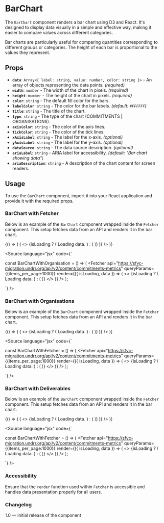 
<Meta title="Components/Charts/BarChart" component={BarChart} />

# BarChart

The `BarChart` component renders a bar chart using D3 and React. It's designed to display data visually in a simple and effective way, making it easier to compare values across different categories.

Bar charts are particularly useful for comparing quantities corresponding to different groups or categories. The height of each bar is proportional to the values they represent.

## Props

- **`data`**: `Array<{ label: string, value: number, color: string }>` - An array of objects representing the data points. *(required)*
- **`width`**: `number` - The width of the chart in pixels. *(required)*
- **`height`**: `number` - The height of the chart in pixels. *(required)*
- **`color`**: `string` - The default fill color for the bars.
- **`labelColor`**: `string` - The color for the bar labels. *(default: `#FFFFFF`)*
- **`title`**: `string` - The title of the chart.
- **`type`**: `string` - The type of the chart (COMMITMENTS | ORGANISATIONS).
- **`axisColor`**: `string` - The color of the axis lines.
- **`tickColor`**: `string` - The color of the tick lines.
- **`xAxisLabel`**: `string` - The label for the x-axis. *(optional)*
- **`yAxisLabel`**: `string` - The label for the y-axis. *(optional)*
- **`dataSource`**: `string` - The data source description. *(optional)*
- **`ariaLabel`**: `string` - ARIA label for accessibility. *(default: "Bar chart showing data")*
- **`ariaDescription`**: `string` - A description of the chart content for screen readers.

## Usage

To use the `BarChart` component, import it into your React application and provide it with the required props.

### BarChart with Fetcher

Below is an example of the `BarChart` component wrapped inside the `Fetcher` component. This setup fetches data from an API and renders it in the bar chart.

<Canvas>
  <Story name="BarChart with Fetcher">
    {() => (
      <Fetcher
        api="https://sfvc-migration.undrr.org/api/v2/content/commitments-metrics"
        queryParams={{items_per_page:1000}}
        render={({ isLoading, data }) => (
          <>
            {isLoading ? (
              <span>Loading data.</span>
            ) : (
              <BarChart
                data={data}
                width={1000}
                height={300}
                labelColor="#9CA3AF"
                axisColor="#9CA3AF"
                tickColor="#9FAAAE"
                title="Commitments by Year"
                xAxisLabel="Year"
                yAxisLabel="Number of Commitments"
                dataSource="Data from fetched API"
                ariaLabel="Bar chart showing the number of commitments by year"
                ariaDescription="This chart displays the number of commitments made each year based on fetched API data."
              />
            )}
          </>
        )}
      />
    )}
  </Story>
</Canvas>

<Source
  language="jsx"
  code={`

const BarChartWithOrganisation = () => (
  <Fetcher
    api="https://sfvc-migration.undrr.org/api/v2/content/commitments-metrics"
    queryParams={{items_per_page:1000}}
    render={({ isLoading, data }) => (
      <>
        {isLoading ? (
          <span>Loading data.</span>
        ) : (
          <BarChart
            data={data}
            width={1000}
            height={300}
            labelColor="#9CA3AF"
            axisColor="#9CA3AF"
            tickColor="#9FAAAE"
            title="Commitments by Year"
            xAxisLabel="Year"
            yAxisLabel="Number of Commitments"
            dataSource="Data from fetched API"
            ariaLabel="Bar chart showing the number of commitments by year"
            ariaDescription="This chart displays the number of commitments made each year based on fetched API data."
          />
        )}
      </>
    )}
  />
);

`}
/>


### BarChart with Organisations

Below is an example of the `BarChart` component wrapped inside the `Fetcher` component. This setup fetches data from an API and renders it in the bar chart.

<Canvas>
  <Story name="BarChart for Organisations">
    {() => (
      <Fetcher
        api="https://sfvc-migration.undrr.org/api/v2/content/commitments-metrics"
        queryParams={{items_per_page:1000}}
        render={({ isLoading, data }) => (
          <>
            {isLoading ? (
              <span>Loading data.</span>
            ) : (
              <BarChart
                data={data}
                width={1000}
                height={300}
                labelColor="#9CA3AF"
                axisColor="#9CA3AF"
                tickColor="#9FAAAE"
                title="Orgnisations by year"
                type="ORGANISATIONS"
                xAxisLabel="Year"
                yAxisLabel="Number of organizations"
                dataSource="Data from fetched API"
                ariaLabel="Bar chart showing the number of commiting organisations by year"
                ariaDescription="This chart displays the number of commiting organisations based on fetched API data."
              />
            )}
          </>
        )}
      />
    )}
  </Story>
</Canvas>

<Source
  language="jsx"
  code={`

const BarChartWithFetcher = () => (
  <Fetcher
    api="https://sfvc-migration.undrr.org/api/v2/content/commitments-metrics"
    queryParams={{items_per_page:1000}}
    render={({ isLoading, data }) => (
      <>
        {isLoading ? (
          <span>Loading data.</span>
        ) : (
          <BarChart
            data={data}
            width={1000}
            height={300}
            labelColor="#9CA3AF"
            axisColor="#9CA3AF"
            tickColor="#9FAAAE"
            title="Orgnisations by year"
            type="ORGANISATIONS"
            xAxisLabel="Year"
            yAxisLabel="Number of organizations"
            dataSource="Data from fetched API"
            ariaLabel="Bar chart showing the number of commiting organisations by year"
            ariaDescription="This chart displays the number of commiting organisations based on fetched API data."
          />
        )}
      </>
    )}
  />
);

`}
/>



### BarChart with Deliverables

Below is an example of the `BarChart` component wrapped inside the `Fetcher` component. This setup fetches data from an API and renders it in the bar chart.

<Canvas>
  <Story name="BarChart for Deliverables">
    {() => (
      <Fetcher
        api="https://sfvc-migration.undrr.org/api/v2/content/commitment-deliverables-metrics"
        queryParams={{items_per_page:1000}}
        render={({ isLoading, data }) => (
          <>
            {isLoading ? (
              <span>Loading data.</span>
            ) : (
              <BarChart
                data={data}
                width={1000}
                height={300}
                labelColor="#9CA3AF"
                axisColor="#9CA3AF"
                tickColor="#9FAAAE"
                title="Deliverables by year"
                type="DELIVERABLES"
                xAxisLabel="Year"
                yAxisLabel="Number of deliverables"
                dataSource="Data from fetched API"
                ariaLabel="Bar chart showing the number of deliverables by year"
                ariaDescription="This chart displays the number of deliverables based on fetched API data."
              />
            )}
          </>
        )}
      />
    )}
  </Story>
</Canvas>

<Source
  language="jsx"
  code={`

const BarChartWithFetcher = () => (
  <Fetcher
    api="https://sfvc-migration.undrr.org/api/v2/content/commitments-metrics"
    queryParams={{items_per_page:1000}}
    render={({ isLoading, data }) => (
      <>
        {isLoading ? (
          <span>Loading data.</span>
        ) : (
          <BarChart
            data={data}
            width={1000}
            height={300}
            labelColor="#9CA3AF"
            axisColor="#9CA3AF"
            tickColor="#9FAAAE"
            title="Deliverables by year"
            type="DELIVERABLES"
            xAxisLabel="Year"
            yAxisLabel="Number of deliverables"
            dataSource="Data from fetched API"
            ariaLabel="Bar chart showing the number of deliverables by year"
            ariaDescription="This chart displays the number of deliverables based on fetched API data."
          />
        )}
      </>
    )}
  />
);

`}
/>

### Accessibility

Ensure that the `render` function used within `Fetcher` is accessible and handles data presentation properly for all users.

### Changelog

1.0 — Initial release of the component
